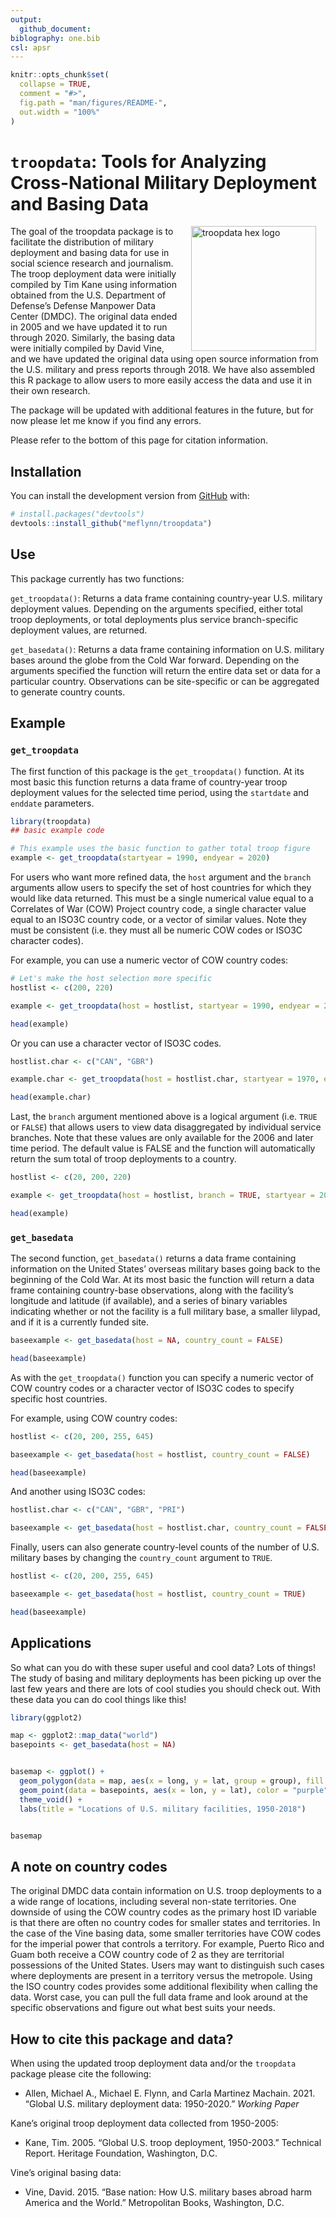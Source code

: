 ```yaml
---
output: 
  github_document:
biblography: one.bib
csl: apsr
---
```


<!-- README.md is generated from README.Rmd. Please edit that file -->

```r
knitr::opts_chunk$set(
  collapse = TRUE,
  comment = "#>",
  fig.path = "man/figures/README-",
  out.width = "100%"
)
```

# `troopdata`: Tools for Analyzing Cross-National Military Deployment and Basing Data

<!-- badges: start -->
<!-- badges: end -->

<img src="man/figures/logo.png" alt="troopdata hex logo" align="right" width="200" style="padding: 0 15px; float: right;"/>


The goal of the troopdata package is to facilitate the distribution of military deployment and basing data for use in social science research and journalism. The troop deployment data were initially compiled by Tim Kane using information obtained from the U.S. Department of Defense's Defense Manpower Data Center (DMDC). The original data ended in 2005 and we have updated it to run through 2020. Similarly, the basing data were initially compiled by David Vine, and we have updated the original data using open source information from the U.S. military and press reports through 2018. We have also assembled this R package to allow users to more easily access the data and use it in their own research.

The package will be updated with additional features in the future, but for now please let me know if you find any errors.

Please refer to the bottom of this page for citation information.



## Installation

You can install the development version from [GitHub](https://github.com/) with:

``` r
# install.packages("devtools")
devtools::install_github("meflynn/troopdata")
```



## Use

This package currently has two functions:

`get_troopdata()`: Returns a data frame containing country-year U.S. military deployment values. Depending on the arguments specified, either total troop deployments, or total deployments plus service branch-specific deployment values, are returned.

`get_basedata()`: Returns a data frame containing information on U.S. military bases around the globe from the Cold War forward. Depending on the arguments specified the function will return the entire data set or data for a particular country. Observations can be site-specific or can be aggregated to generate country counts.


## Example

### `get_troopdata`

The first function of this package is the `get_troopdata()` function. At its most basic this function returns a data frame of country-year troop deployment values for the selected time period, using the `startdate` and `enddate` parameters.

```r
library(troopdata)
## basic example code

# This example uses the basic function to gather total troop figure
example <- get_troopdata(startyear = 1990, endyear = 2020)

```


For users who want more refined data, the `host` argument and the `branch` arguments allow users to specify the set of host countries for which they would like data returned. This must be a single numerical value equal to a Correlates of War (COW) Project country code, a single character value equal to an ISO3C country code, or a vector of similar values. Note they must be consistent (i.e. they must all be numeric COW codes or ISO3C character codes).

For example, you can use a numeric vector of COW country codes:

```r

# Let's make the host selection more specific
hostlist <- c(200, 220)

example <- get_troopdata(host = hostlist, startyear = 1990, endyear = 2020)

head(example)

```

Or you can use a character vector of ISO3C codes.

```r

hostlist.char <- c("CAN", "GBR")

example.char <- get_troopdata(host = hostlist.char, startyear = 1970, endyear = 2020)

head(example.char)

```

Last, the `branch` argument mentioned above is a logical argument (i.e. `TRUE` or `FALSE`) that allows users to view data disaggregated by individual service branches. Note that these values are only available for the 2006 and later time period. The default value is FALSE and the function will automatically return the sum total of troop deployments to a country. 

```r

hostlist <- c(20, 200, 220)

example <- get_troopdata(host = hostlist, branch = TRUE, startyear = 2006, endyear = 2020)

head(example)

```

### `get_basedata`

The second function, `get_basedata()` returns a data frame containing information on the United States' overseas military bases going back to the beginning of the Cold War. At its most basic the function will return a data frame containing country-base observations, along with the facility's longitude and latitude (if available), and a series of binary variables indicating whether or not the facility is a full military base, a smaller lilypad, and if it is a currently funded site.

```r

baseexample <- get_basedata(host = NA, country_count = FALSE)

head(baseexample)

```

As with the `get_troopdata()` function you can specify a numeric vector of COW country codes or a character vector of ISO3C codes to specify specific host countries. 

For example, using COW country codes:
 
```r

hostlist <- c(20, 200, 255, 645)

baseexample <- get_basedata(host = hostlist, country_count = FALSE)

head(baseexample)

```

And another using ISO3C codes:

```r

hostlist.char <- c("CAN", "GBR", "PRI")

baseexample <- get_basedata(host = hostlist.char, country_count = FALSE)

```


Finally, users can also generate country-level counts of the number of U.S. military bases by changing the `country_count` argument to `TRUE`. 

```r

hostlist <- c(20, 200, 255, 645)

baseexample <- get_basedata(host = hostlist, country_count = TRUE)

head(baseexample)

```



## Applications

So what can you do with these super useful and cool data? Lots of things! The study of basing and military deployments has been picking up over the last few years and there are lots of cool studies you should check out. With these data you can do cool things like this!

```r

library(ggplot2)

map <- ggplot2::map_data("world")
basepoints <- get_basedata(host = NA)


basemap <- ggplot() +
  geom_polygon(data = map, aes(x = long, y = lat, group = group), fill = "gray80", color = "white", size = 0.1) +
  geom_point(data = basepoints, aes(x = lon, y = lat), color = "purple", alpha = 0.8) +
  theme_void() +
  labs(title = "Locations of U.S. military facilities, 1950-2018")


basemap

```



## A note on country codes

The original DMDC data contain information on U.S. troop deployments to a a wide range of locations, including several non-state territories. One downside of using the COW country codes as the primary host ID variable is that there are often no country codes for smaller states and territories. In the case of the Vine basing data, some smaller territories have COW codes for the imperial power that controls a territory. For example, Puerto Rico and Guam both receive a COW country code of 2 as they are territorial possessions of the United States. Users may want to distinguish such cases where deployments are present in a territory versus the metropole. Using the ISO country codes provides some additional flexibility when calling the data. Worst case, you can pull the full data frame and look around at the specific observations and figure out what best suits your needs. 



## How to cite this package and data?

When using the updated troop deployment data and/or the `troopdata` package please cite the following:

- Allen, Michael A., Michael E. Flynn, and Carla Martinez Machain. 2021. "Global U.S. military deployment data: 1950-2020." *Working Paper*

Kane's original troop deployment data collected from 1950-2005:

- Kane, Tim. 2005. "Global U.S. troop deployment, 1950-2003." Technical Report. Heritage Foundation, Washington, D.C.

Vine's original basing data:

- Vine, David. 2015. "Base nation: How U.S. military bases abroad harm America and the World." Metropolitan Books, Washington, D.C.


